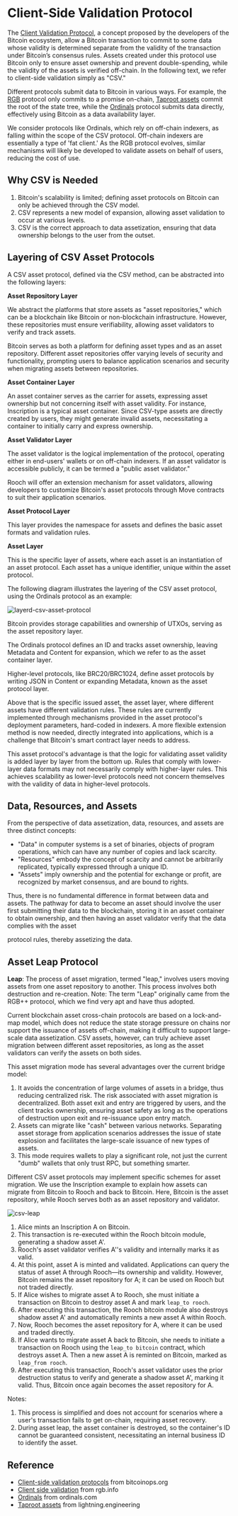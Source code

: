 # Client-Side Validation Protocol

The [Client Validation Protocol][1], a concept proposed by the developers of the Bitcoin ecosystem, allow a Bitcoin transaction to commit to some data whose validity is determined separate from the validity of the transaction under Bitcoin’s consensus rules. Assets created under this protocol use Bitcoin only to ensure asset ownership and prevent double-spending, while the validity of the assets is verified off-chain. In the following text, we refer to client-side validation simply as "CSV."

Different protocols submit data to Bitcoin in various ways. For example, the [RGB][2] protocol only commits to a promise on-chain, [Taproot assets][4] commit the root of the state tree, while the [Ordinals][3] protocol submits data directly, effectively using Bitcoin as a data availability layer.

We consider protocols like Ordinals, which rely on off-chain indexers, as falling within the scope of the CSV protocol. Off-chain indexers are essentially a type of 'fat client.' As the RGB protocol evolves, similar mechanisms will likely be developed to validate assets on behalf of users, reducing the cost of use.

## Why CSV is Needed

1. Bitcoin's scalability is limited; defining asset protocols on Bitcoin can only be achieved through the CSV model.
2. CSV represents a new model of expansion, allowing asset validation to occur at various levels.
3. CSV is the correct approach to data assetization, ensuring that data ownership belongs to the user from the outset.

## Layering of CSV Asset Protocols

A CSV asset protocol, defined via the CSV method, can be abstracted into the following layers:

**Asset Repository Layer**

We abstract the platforms that store assets as "asset repositories," which can be a blockchain like Bitcoin or non-blockchain infrastructure. However, these repositories must ensure verifiability, allowing asset validators to verify and track assets.

Bitcoin serves as both a platform for defining asset types and as an asset repository. Different asset repositories offer varying levels of security and functionality, prompting users to balance application scenarios and security when migrating assets between repositories.

**Asset Container Layer**

An asset container serves as the carrier for assets, expressing asset ownership but not concerning itself with asset validity. For instance, Inscription is a typical asset container. Since CSV-type assets are directly created by users, they might generate invalid assets, necessitating a container to initially carry and express ownership.

**Asset Validator Layer**

The asset validator is the logical implementation of the protocol, operating either in end-users' wallets or on off-chain indexers. If an asset validator is accessible publicly, it can be termed a "public asset validator."

Rooch will offer an extension mechanism for asset validators, allowing developers to customize Bitcoin's asset protocols through Move contracts to suit their application scenarios.

**Asset Protocol Layer**

This layer provides the namespace for assets and defines the basic asset formats and validation rules.

**Asset Layer**

This is the specific layer of assets, where each asset is an instantiation of an asset protocol. Each asset has a unique identifier, unique within the asset protocol.

The following diagram illustrates the layering of the CSV asset protocol, using the Ordinals protocol as an example:

![layerd-csv-asset-protocol](/docs/client-side-validation/layerd-csv-asset-protocol.svg)

Bitcoin provides storage capabilities and ownership of UTXOs, serving as the asset repository layer.

The Ordinals protocol defines an ID and tracks asset ownership, leaving Metadata and Content for expansion, which we refer to as the asset container layer.

Higher-level protocols, like BRC20/BRC1024, define asset protocols by writing JSON in Content or expanding Metadata, known as the asset protocol layer.

Above that is the specific issued asset, the asset layer, where different assets have different validation rules. These rules are currently implemented through mechanisms provided in the asset protocol's deployment parameters, hard-coded in indexers. A more flexible extension method is now needed, directly integrated into applications, which is a challenge that Bitcoin's smart contract layer needs to address.

This asset protocol's advantage is that the logic for validating asset validity is added layer by layer from the bottom up. Rules that comply with lower-layer data formats may not necessarily comply with higher-layer rules. This achieves scalability as lower-level protocols need not concern themselves with the validity of data in higher-level protocols.

## Data, Resources, and Assets

From the perspective of data assetization, data, resources, and assets are three distinct concepts:

- "Data" in computer systems is a set of binaries, objects of program operations, which can have any number of copies and lack scarcity.
- "Resources" embody the concept of scarcity and cannot be arbitrarily replicated, typically expressed through a unique ID.
- "Assets" imply ownership and the potential for exchange or profit, are recognized by market consensus, and are bound to rights.

Thus, there is no fundamental difference in format between data and assets. The pathway for data to become an asset should involve the user first submitting their data to the blockchain, storing it in an asset container to obtain ownership, and then having an asset validator verify that the data complies with the asset

 protocol rules, thereby assetizing the data.

## Asset Leap Protocol

**Leap**: The process of asset migration, termed "leap," involves users moving assets from one asset repository to another. This process involves both destruction and re-creation. Note: The term "Leap" originally came from the RGB++ protocol, which we find very apt and have thus adopted.

Current blockchain asset cross-chain protocols are based on a lock-and-map model, which does not reduce the state storage pressure on chains nor support the issuance of assets off-chain, making it difficult to support large-scale data assetization. CSV assets, however, can truly achieve asset migration between different asset repositories, as long as the asset validators can verify the assets on both sides.

This asset migration mode has several advantages over the current bridge model:

1. It avoids the concentration of large volumes of assets in a bridge, thus reducing centralized risk. The risk associated with asset migration is decentralized. Both asset exit and entry are triggered by users, and the client tracks ownership, ensuring asset safety as long as the operations of destruction upon exit and re-issuance upon entry match.
2. Assets can migrate like "cash" between various networks. Separating asset storage from application scenarios addresses the issue of state explosion and facilitates the large-scale issuance of new types of assets.
3. This mode requires wallets to play a significant role, not just the current "dumb" wallets that only trust RPC, but something smarter.

Different CSV asset protocols may implement specific schemes for asset migration. We use the Inscription example to explain how assets can migrate from Bitcoin to Rooch and back to Bitcoin. Here, Bitcoin is the asset repository, while Rooch serves both as an asset repository and validator.

![csv-leap](/docs/client-side-validation/csv-leap.svg)

1. Alice mints an Inscription A on Bitcoin.
2. This transaction is re-executed within the Rooch bitcoin module, generating a shadow asset A'.
3. Rooch's asset validator verifies A''s validity and internally marks it as valid.
4. At this point, asset A is minted and validated. Applications can query the status of asset A through Rooch—its ownership and validity. However, Bitcoin remains the asset repository for A; it can be used on Rooch but not traded directly.
5. If Alice wishes to migrate asset A to Rooch, she must initiate a transaction on Bitcoin to destroy asset A and mark `leap_to rooch`.
6. After executing this transaction, the Rooch bitcoin module also destroys shadow asset A' and automatically remints a new asset A within Rooch.
7. Now, Rooch becomes the asset repository for A, where it can be used and traded directly.
8. If Alice wants to migrate asset A back to Bitcoin, she needs to initiate a transaction on Rooch using the `leap_to bitcoin` contract, which destroys asset A. Then a new asset A is reminted on Bitcoin, marked as `leap_from rooch`.
9. After executing this transaction, Rooch's asset validator uses the prior destruction status to verify and generate a shadow asset A', marking it valid. Thus, Bitcoin once again becomes the asset repository for A.

Notes:
1. This process is simplified and does not account for scenarios where a user's transaction fails to get on-chain, requiring asset recovery.
2. During asset leap, the asset container is destroyed, so the container's ID cannot be guaranteed consistent, necessitating an internal business ID to identify the asset.

## Reference

- [Client-side validation protocols][1] from bitcoinops.org
- [Client side validation][2] from rgb.info
- [Ordinals][3] from ordinals.com
- [Taproot assets][4] from lightning.engineering

[1]: https://bitcoinops.org/en/topics/client-side-validation/
[2]: https://docs.rgb.info/distributed-computing-concepts/client-side-validation
[3]: https://docs.ordinals.com/
[4]: https://docs.lightning.engineering/the-lightning-network/taproot-assets
